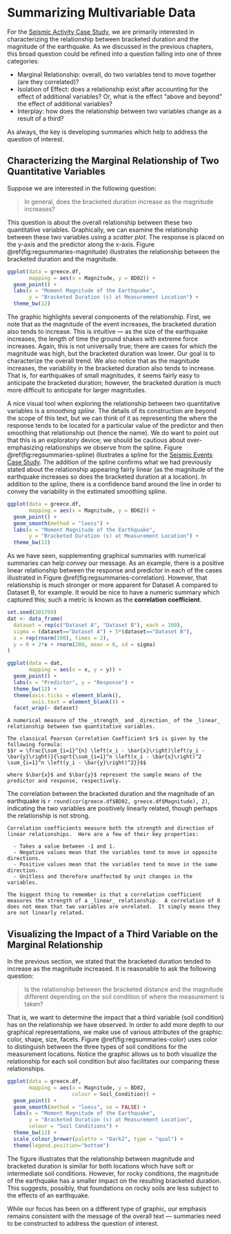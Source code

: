 # Summarizing Multivariable Data {#Regsummaries}

For the [Seismic Activity Case Study](#CaseGreece), we are primarily interested in characterizing the relationship between bracketed duration and the magnitude of the earthquake.  As we discussed in the previous chapters, this broad question could be refined into a question falling into one of three categories:

  - Marginal Relationship: overall, do two variables tend to move together (are they correlated)?
  - Isolation of Effect: does a relationship exist after accounting for the effect of additional variables?  Or, what is the effect "above and beyond" the effect of additional variables?
  - Interplay: how does the relationship between two variables change as a result of a third?

As always, the key is developing summaries which help to address the question of interest.  
  

## Characterizing the Marginal Relationship of Two Quantitative Variables
Suppose we are interested in the following question:

  > In general, does the bracketed duration increase as the magnitude increases?
  
This question is about the overall relationship between these two quantitative variables.  Graphically, we can examine the relationship between these two variables using a _scatter plot_.  The response is placed on the y-axis and the predictor along the x-axis.  Figure \@ref(fig:regsummaries-magnitude) illustrates the relationship between the bracketed duration and the magnitude.

```r
ggplot(data = greece.df,
       mapping = aes(x = Magnitude, y = BD02)) + 
  geom_point() +
  labs(x = "Moment Magnitude of the Earthquake",
       y = "Bracketed Duration (s) at Measurement Location") + 
  theme_bw(12)
```

The graphic highlights several components of the relationship.  First, we note that as the magnitude of the event increases, the bracketed duration also tends to increase.  This is intuitive --- as the size of the earthquake increases, the length of time the ground shakes with extreme force increases.  Again, this is not universally true; there are cases for which the magnitude was high, but the bracketed duration was lower.  Our goal is to characterize the overall trend.  We also notice that as the magnitude increases, the variability in the bracketed duration also tends to increase.  That is, for earthquakes of small magnitudes, it seems fairly easy to anticipate the bracketed duration; however, the bracketed duration is much more difficult to anticipate for larger magnitudes.

A nice visual tool when exploring the relationship between two quantitative variables is a _smoothing spline_.  The details of its construction are beyond the scope of this text, but we can think of it as representing the where the response tends to be located for a particular value of the predictor and then smoothing that relationship out (hence the name).  We do want to point out that this is an exploratory device; we should be cautious about over-emphasizing relationships we observe from the spline.  Figure \@ref(fig:regsummaries-spline) illustrates a spline for the [Seismic Events Case Study](#CaseGreece).  The addition of the spline confirms what we had previously stated about the relationship appearing fairly linear (as the magnitude of the earthquake increases so does the bracketed duration at a location).  In addition to the spline, there is a confidence band around the line in order to convey the variability in the estimated smoothing spline.

```r
ggplot(data = greece.df,
       mapping = aes(x = Magnitude, y = BD02)) + 
  geom_point() +
  geom_smooth(method = "loess") +
  labs(x = "Moment Magnitude of the Earthquake",
       y = "Bracketed Duration (s) at Measurement Location") + 
  theme_bw(12)
```

As we have seen, supplementing graphical summaries with numerical summaries can help convey our message.  As an example, there is a positive linear relationship between the response and predictor in each of the cases illustrated in Figure \@ref(fig:regsummaries-correlation).  However, that relationship is much stronger or more apparent for Dataset A compared to Dataset B, for example.  It would be nice to have a numeric summary which captured this; such a metric is known as the __correlation coefficient__.

```r
set.seed(201709)
dat <- data_frame(
  dataset = rep(c("Dataset A", "Dataset B"), each = 100),
  sigma = (dataset=="Dataset A") + 5*(dataset=="Dataset B"),
  x = rep(rnorm(100), times = 2),
  y = 0 + 2*x + rnorm(200, mean = 0, sd = sigma)
)

ggplot(data = dat,
       mapping = aes(x = x, y = y)) +
  geom_point() +
  labs(x = "Predictor", y = "Response") +
  theme_bw(12) +
  theme(axis.ticks = element_blank(),
        axis.text = element_blank()) +
  facet_wrap(~ dataset)
```

```definition
A numerical measure of the _strength_ and _direction_ of the _linear_ relationship between two quantitative variables.

The classical Pearson Correlation Coefficient $r$ is given by the following formula:
$$r = \frac{\sum_{i=1}^{n} \left(x_i - \bar{x}\right)\left(y_i - \bar{y}\right)}{\sqrt{\sum_{i=1}^n \left(x_i - \bar{x}\right)^2 \sum_{i=1}^n \left(y_i - \bar{y}\right)^2}}$$

where $\bar{x}$ and $\bar{y}$ represent the sample means of the predictor and response, respectively.
```

The correlation between the bracketed duration and the magnitude of an earthquake is `r round(cor(greece.df$BD02, greece.df$Magnitude), 2)`, indicating the two variables are positively linearly related, though perhaps the relationship is not strong.  

```block2
Correlation coefficients measure both the strength and direction of linear relationships.  Here are a few of their key properties:

  - Takes a value between -1 and 1.
  - Negative values mean that the variables tend to move in opposite directions.
  - Positive values mean that the variables tend to move in the same direction.
  - Unitless and therefore unaffected by unit changes in the variables.

The biggest thing to remember is that a correlation coefficient measures the strength of a _linear_ relationship.  A correlation of 0 does not mean that two variables are unrelated.  It simply means they are not linearly related.
```


## Visualizing the Impact of a Third Variable on the Marginal Relationship
In the previous section, we stated that the bracketed duration tended to increase as the magnitude increased.  It is reasonable to ask the following question:

  > Is the relationship between the bracketed distance and the magnitude different depending on the soil condition of where the measurement is taken?
  
That is, we want to determine the impact that a third variable (soil condition) has on the relationship we have observed.  In order to add more depth to our graphical representations, we make use of various attributes of the graphic: color, shape, size, facets.  Figure \@ref(fig:regsummaries-color) uses color to distinguish between the three types of soil conditions for the measurement locations.  Notice the graphic allows us to both visualize the relationship for each soil condition but also facilitates our comparing these relationships.

```r
ggplot(data = greece.df,
       mapping = aes(x = Magnitude, y = BD02, 
                     colour = Soil_Condition)) +
  geom_point() +
  geom_smooth(method = "loess", se = FALSE) +
  labs(x = "Moment Magnitude of the Earthquake",
       y = "Bracketed Duration (s) at Measurement Location",
       colour = "Soil Conditions") +
  theme_bw(12) +
  scale_colour_brewer(palette = "Dark2", type = "qual") +
  theme(legend.position="bottom")
```

The figure illustrates that the relationship between magnitude and bracketed duration is similar for both locations which have soft or intermediate soil conditions.  However, for rocky conditions, the magnitude of the earthquake has a smaller impact on the resulting bracketed duration.  This suggests, possibly, that foundations on rocky soils are less subject to the effects of an earthquake.

While our focus has been on a different type of graphic, our emphasis remains consistent with the message of the overall text --- summaries need to be constructed to address the question of interest.
